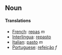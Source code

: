 ==Noun==
====Translations====
*[[French]]: [[repas]] ''m''
*[[Interlingua]]: [[repasto]]
*[[Italian]]: [[pasto]] ''m''
*[[Portuguese]]: [[refeição]] ''f''
